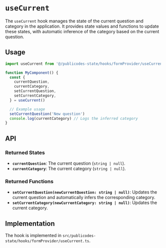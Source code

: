 # `useCurrent`

The `useCurrent` hook manages the state of the current question and category in the application. It provides state values and functions to update these states, with automatic inference of the category based on the current question.

## Usage

```typescript
import useCurrent from '@/publicodes-state/hooks/formProvider/useCurrent'

function MyComponent() {
  const {
    currentQuestion,
    currentCategory,
    setCurrentQuestion,
    setCurrentCategory,
  } = useCurrent()

  // Example usage
  setCurrentQuestion('New question')
  console.log(currentCategory) // Logs the inferred category
}
```

## API

### Returned States

- **`currentQuestion`**: The current question (`string | null`).
- **`currentCategory`**: The current category (`string | null`).

### Returned Functions

- **`setCurrentQuestion(newCurrentQuestion: string | null)`**: Updates the current question and automatically infers the corresponding category.
- **`setCurrentCategory(newCurrentCategory: string | null)`**: Updates the current category.

## Implementation

The hook is implemented in `src/publicodes-state/hooks/formProvider/useCurrent.ts`.
